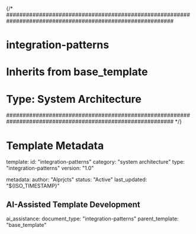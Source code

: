 {/* 
###########################################################################################################
# integration-patterns
# Inherits from base_template
# Type: System Architecture
###########################################################################################################
*/}

# Template Metadata
template:
  id: "integration-patterns"
  category: "system architecture"
  type: "integration-patterns"
  version: "1.0"

metadata:
  author: "AIprjcts"
  status: "Active"
  last_updated: "${ISO_TIMESTAMP}"

## AI-Assisted Template Development
ai_assistance:
  document_type: "integration-patterns"
  parent_template: "base_template"
